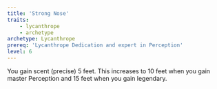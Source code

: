 ```yaml
---
title: 'Strong Nose'
traits:
    - lycanthrope
    - archetype
archetype: Lycanthrope
prereq: 'Lycanthrope Dedication and expert in Perception'
level: 6
---
```


You gain scent (precise) 5 feet. This increases to 10 feet when you gain master Perception and 15 feet when you gain legendary.
